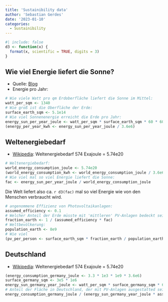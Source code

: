 ```yaml
---
title: 'Sustainibility data'
author: 'Sebastian Gerdes'
date: '2023-01-10'
categories:
  - Sustainibility
---
```


```r
#| include: false
d3 <- function(x) {
  format(x, scientific = TRUE, digits = 3)
}
```

## Wie viel Energie liefert die Sonne?

-   Quelle: [Blog](https://www.dlr.de/blogs/home/energie/frage-der-woche-wie-viel-energie-schickt-uns-die-sonne-jeden-tag.aspx)
-   Energie pro Jahr:

```r
# Wie viele Watt pro qm Erdoberfläche liefert die Sonne im Mittel:
watt_per_sqm <- 1340
# Wie groß ist die Oberfläche der Erde:
surface_earth_sqm <- 5.1e14
# Wie viel Sonnenenergie erreicht die Erde pro Jahr:
energy_sun_per_year_joule <- watt_per_sqm * surface_earth_sqm * 60 * 60 * 24 * 365.25
(energy_per_year_kwh <- energy_sun_per_year_joule / 3.6e6)
```

## Weltenergiebedarf

-   [Wikipedia](https://de.wikipedia.org/wiki/Weltenergiebedarf): Weltenergiebedarf 574 Exajoule = 5.74e20

```r
# Weltenergiebedarf:
world_energy_consumption_joule <- 5.74e20
(world_energy_consumption_kwh <- world_energy_consumption_joule / 3.6e6)
# Wie viel mal so viel Energie liefert die Sonne:
fac <- energy_sun_per_year_joule / world_energy_consumption_joule
```

Die Welt liefert also ca. `r d3(fac)` mal so viel Energie wie von den Menschen verbraucht wird.

```r
# angenommene Effizienz von Photovoltaikanlagen:
assumed_efficiency <- 0.1
# Welcher Anteil der Erde müsste mit 'mittleren' PV-Anlagen bedeckt sein, um den Weltenergiebedarf mit PV-Anlagen abdecken zu können:
fraction_earth <- 1 / (assumed_efficiency * fac)
# Weltbevölkerung:
population_earth <- 8e9
# Wie viel 
(pv_per_person <- surface_earth_sqm * fraction_earth / population_earth)
```

## Deutschland

-   [Wikipedia](https://de.wikipedia.org/wiki/Weltenergiebedarf): Weltenergiebedarf 574 Exajoule = 5.74e20

```r
(energy_consumption_germany_joule <- 3.3 * 1e3 * 1e9 * 3.6e6)
surface_germany_sqm <- 3e5 * 1e6
energy_sun_germany_year_joule <- watt_per_sqm * surface_germany_sqm * 60 * 60 * 24 * 365.24
# Anteil der Fläche in Deutschland, der mit PV-Anlagen ausgestatted sein müsste:
energy_consumption_germany_joule / (energy_sun_germany_year_joule * assumed_efficiency)
```
